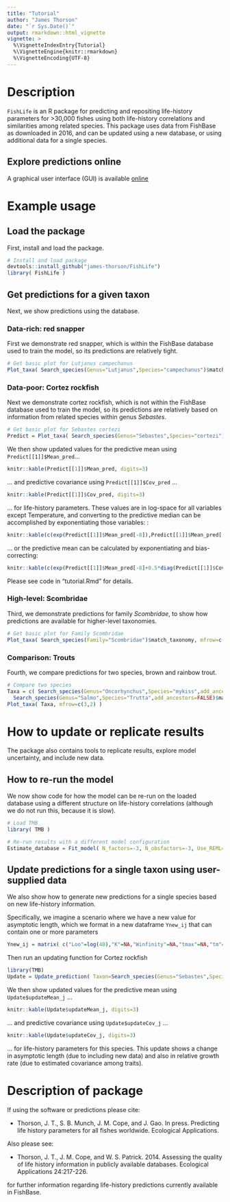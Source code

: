 ```yaml
---
title: "Tutorial"
author: "James Thorson"
date: "`r Sys.Date()`"
output: rmarkdown::html_vignette
vignette: >
  %\VignetteIndexEntry{Tutorial}
  %\VignetteEngine{knitr::rmarkdown}
  %\VignetteEncoding{UTF-8}
---
```


# Description

`FishLife` is an R package for predicting and repositing life-history parameters for >30,000 fishes using both life-history correlations and similarities among related species.  This package uses data from FishBase as downloaded in 2016, and can be updated using a new database, or using additional data for a single species. 

## Explore predictions online

A graphical user interface (GUI) is available [online](https://james-thorson.shinyapps.io/FishLife/)

# Example usage

## Load the package

First, install and load the package. 

```r
# Install and load package
devtools::install_github("james-thorson/FishLife")
library( FishLife )
```

## Get predictions for a given taxon

Next, we show predictions using the database. 

### Data-rich:  red snapper

First we demonstrate red snapper, which is within the FishBase database used to train the model, so its predictions are relatively tight.  

```r
# Get basic plot for Lutjanus campechanus
Plot_taxa( Search_species(Genus="Lutjanus",Species="campechanus")$match_taxonomy, mfrow=c(3,2) )
```

### Data-poor:  Cortez rockfish

Next we demonstrate cortez rockfish, which is not within the FishBase database used to train the model, so its predictions are relatively based on information from related species within genus *Sebastes*.  
```r
# Get basic plot for Sebastes cortezi
Predict = Plot_taxa( Search_species(Genus="Sebastes",Species="cortezi")$match_taxonomy, mfrow=c(3,2) )
```

We then show updated values for the predictive mean using `Predict[[1]]$Mean_pred`...

```r
knitr::kable(Predict[[1]]$Mean_pred, digits=3)
```

... and predictive covariance using `Predict[[1]]$Cov_pred` ...

```r
knitr::kable(Predict[[1]]$Cov_pred, digits=3)
```

... for life-history parameters. These values are in log-space for all variables except Temperature, and converting to the predictive median can be accomplished by exponentiating those variables: :

```r
knitr::kable(c(exp(Predict[[1]]$Mean_pred[-8]),Predict[[1]]$Mean_pred['Temperature']), digits=3)
```

... or the predictive mean can be calculated by exponentiating and bias-correcting:

```r
knitr::kable(c(exp(Predict[[1]]$Mean_pred[-8]+0.5*diag(Predict[[1]]$Cov_pred)[-8]),Predict[[1]]$Mean_pred['Temperature']), digits=3)
```

Please see code in "tutorial.Rmd" for details.  

### High-level:  Scombridae

Third, we demonstrate predictions for family *Scombridae*, to show how predictions are available for higher-level taxonomies.
```r
# Get basic plot for Family Scombridae 
Plot_taxa( Search_species(Family="Scombridae")$match_taxonomy, mfrow=c(3,2) )
```

### Comparison:  Trouts

Fourth, we compare predictions for two species, brown and rainbow trout.
```r
# Compare two species
Taxa = c( Search_species(Genus="Oncorhynchus",Species="mykiss",add_ancestors=FALSE)$match_taxonomy,
  Search_species(Genus="Salmo",Species="Trutta",add_ancestors=FALSE)$match_taxonomy )
Plot_taxa( Taxa, mfrow=c(3,2) )
```

# How to update or replicate results

The package also contains tools to replicate results, explore model uncertainty, and include new data.  

## How to re-run the model

We now show code for how the model can be re-run on the loaded database using a different structure on life-history correlations (although we do not run this, because it is slow).  

```r
# Load TMB
library( TMB )

# Re-run results with a different model configuration
Estimate_database = Fit_model( N_factors=-3, N_obsfactors=-3, Use_REML=TRUE)
```

## Update predictions for a single taxon using user-supplied data

We also show how to generate new predictions for a single species based on new life-history information.  

Specifically, we imagine a scenario where we have a new value for asymptotic length, which we format in a new dataframe `Ynew_ij` that can contain one or more parameters
```r
Ynew_ij = matrix( c("Loo"=log(40),"K"=NA,"Winfinity"=NA,"tmax"=NA,"tm"=NA,"M"=NA,"Lm"=NA,"Temperature"=NA), nrow=1)
```

Then run an updating function for Cortez rockfish
```r
library(TMB)
Update = Update_prediction( Taxon=Search_species(Genus="Sebastes",Species="cortezi",add_ancestors=FALSE)$match_taxonomy, Ynew_ij=Ynew_ij)
```

We then show updated values for the predictive mean using `Update$updateMean_j` ...

```r
knitr::kable(Update$updateMean_j, digits=3)
```

... and predictive covariance using `Update$updateCov_j` ...

```r
knitr::kable(Update$updateCov_j, digits=3)
```

... for life-history parameters for this species. This update shows a change in asymptotic length (due to including new data) and also in relative growth rate (due to estimated covariance among traits).  

# Description of package

If using the software or predictions please cite:

* Thorson, J. T., S. B. Munch, J. M. Cope, and J. Gao. In press. Predicting life history parameters for all fishes worldwide. Ecological Applications.

Also please see:

* Thorson, J. T., J. M. Cope, and W. S. Patrick. 2014. Assessing the quality of life history information in publicly available databases. Ecological Applications 24:217-226.

for further information regarding life-history predictions currently available in FishBase.  


